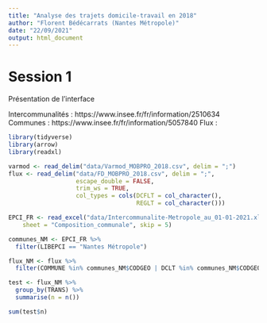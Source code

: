 ```yaml
---
title: "Analyse des trajets domicile-travail en 2018"
author: "Florent Bédécarrats (Nantes Métropole)"
date: "22/09/2021"
output: html_document
---
```



# Session 1

Présentation de l'interface

Intercommunalités : https://www.insee.fr/fr/information/2510634
Communes : https://www.insee.fr/fr/information/5057840
Flux : 


```r
library(tidyverse)
library(arrow)
library(readxl)

varmod <- read_delim("data/Varmod_MOBPRO_2018.csv", delim = ";")
flux <- read_delim("data/FD_MOBPRO_2018.csv", delim = ";", 
                   escape_double = FALSE, 
                   trim_ws = TRUE,
                   col_types = cols(DCFLT = col_character(),
                                    REGLT = col_character()))

EPCI_FR <- read_excel("data/Intercommunalite-Metropole_au_01-01-2021.xlsx", 
    sheet = "Composition_communale", skip = 5)

communes_NM <- EPCI_FR %>%
  filter(LIBEPCI == "Nantes Métropole")

flux_NM <- flux %>%
  filter(COMMUNE %in% communes_NM$CODGEO | DCLT %in% communes_NM$CODGEO)

test <- flux_NM %>%
  group_by(TRANS) %>%
  summarise(n = n())

sum(test$n)

```

